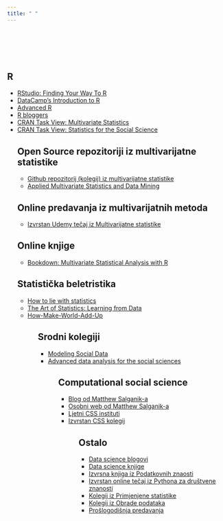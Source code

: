 ```yaml
---
title: " "
---
```


<br>
<br>
<br>
<br>


## R 

<ul>
<li><a href="https://education.rstudio.com/learn/">RStudio: Finding Your Way To R</a></li>
<li><a href="https://www.datacamp.com/courses/free-introduction-to-r">DataCamp's Introduction to R</a></li>
<li><a href="http://adv-r.had.co.nz/">Advanced R</a></li>
<li><a href="https://www.r-bloggers.com/">R bloggers</a></li>
<li><a href="https://cran.r-project.org/web/views/Multivariate.html">CRAN Task View: Multivariate Statistics</a></li>
<li><a href="https://cran.r-project.org/web/views/SocialSciences.html">CRAN Task View: Statistics for the Social Science</a></li
</ul>


## Open Source repozitoriji iz multivarijatne statistike


<ul>
<li><a href="https://github.com/nthun/courses-multivariate-statistics-in-R-2018-fall">Github repozitorij (kolegij) iz multivarijatne statistike</a></li>
<li><a href="https://people.stat.sc.edu/Hitchcock/stat530.html">Applied Multivariate Statistics and Data Mining</a></li>
</ul>



## Online predavanja iz multivarijatnih metoda 

<ul>
<li><a href="https://www.udemy.com/course/applied-multivariate-analysis-with-r/?utm_source=adwords&utm_medium=udemyads&utm_campaign=LongTail_la.EN_cc.ROW&utm_content=deal4584&utm_term=_._ag_77879424214_._ad_437497333845_._kw__._de_c_._dm__._pl__._ti_dsa-1007766171552_._li_20229_._pd__._&matchtype=b&gclid=Cj0KCQiAvbiBBhD-ARIsAGM48bwurNZTDDJ71ffigbknOBbdua2-BA57vUG0O7qSHJlK5QBm-RkIxmsaAsqjEALw_wcB">Izvrstan Udemy tečaj iz Multivarijatne statistike</a></li>
</ul>





## Online knjige


<ul>
<li><a href="https://bookdown.org/brian_nguyen0305/Multivariate_Statistical_Analysis_with_R">Bookdown: Multivariate Statistical Analysis with R </a></li>
</ul>



## Statistička beletristika

<ul>
<li><a href="https://www.pdfdrive.com/penguin-books-how-to-lie-with-statistics-darrell-huff-e119748826.html">How to lie with statistics</a></li>
<li><a href="https://www.bookdepository.com/Art-Statistics-David-Spiegelhalter/9780241258767?pdg=dsa-19959388920:cmp-8862937091:adg-86528077382:crv-411135277650:pos-:dev-c&gclid=CjwKCAjwiOv7BRBREiwAXHbv3LXBoXSa-a8cNTrV3aewUF0MkjMZRiknrYma4gIeWYxwf4eiV9obQBoC2EAQAvD_BwEl">The Art of Statistics: Learning from Data</a></li>
<li><a href="https://www.amazon.com/How-Make-World-Add-Up/dp/1408712245">How-Make-World-Add-Up</a></li>
<ul>




## Srodni kolegiji


<ul>
<li><a href="http://modelingsocialdata.org/">Modeling Social Data</a></li>
<li><a href="http://www.princeton.edu/~mjs3/soc504_s2015/#">Advanced data analysis for the social sciences</a></li>
<ul>


## Computational social science



<ul>
<li><a href="https://msalganik.wordpress.com/">Blog od Matthew Salganik-a</a></li>
<li><a href="http://www.princeton.edu/~mjs3/">Osobni web od Matthew Salganik-a</a></li>
<li><a href="https://sicss.io/">Ljetni CSS instituti</a></li>
<li><a href="http://pablobarbera.com/POIR613/index.html">Izvrstan CSS kolegij</a></li>

<ul>


## Ostalo

<ul>
<li><a href="https://towardsdatascience.com/best-data-science-blogs-to-follow-in-2020-d03044169eb4">Data science blogovi</a></li>
<li><a href="https://towardsdatascience.com/data-science-books-you-should-read-in-2020-358f70e1d9b2">Data science knjige</a></li>
<li><a href="https://srdas.github.io/Papers/DSA_Book.pdf">Izvrsna knjiga iz Podatkovnih znaosti</a></li>
<li><a href="https://nealcaren.github.io/python-tutorials/">Izvrstan online tečaj iz Pythona za društvene znanosti</a></li>
<li><a href="https://lusiki.github.io/WebStatistika/">Kolegij iz Primjenjene statistike</a></li>
<li><a href="https://lusiki.github.io/WebObradaPodataka/">Kolegij iz Obrade podataka</a></li>
<li><a href="https://rpubs.com/shichich">Prošlogodišnja predavanja</a></li>
<ul>



<br>
<br>
<br>

